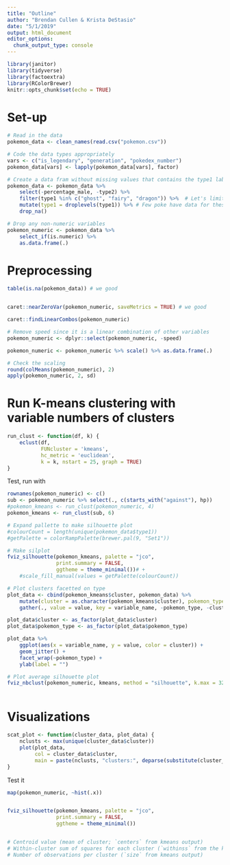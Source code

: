```yaml
---
title: "Outline"
author: "Brendan Cullen & Krista DeStasio"
date: "5/1/2019"
output: html_document
editor_options: 
  chunk_output_type: console
---
```


```r
library(janitor) 
library(tidyverse)
library(factoextra)
library(RColorBrewer)
knitr::opts_chunk$set(echo = TRUE)
```

# Set-up
```r
# Read in the data
pokemon_data <- clean_names(read.csv("pokemon.csv"))

# Code the data types appropriately
vars <- c("is_legendary", "generation", "pokedex_number") 
pokemon_data[vars] <- lapply(pokemon_data[vars], factor) 

# Create a data fram without missing values that contains the type1 labels
pokemon_data <- pokemon_data %>% 
    select(-percentage_male, -type2) %>%  
    filter(type1 %in% c("ghost", "fairy", "dragon")) %>%  # Let's limit this to a few pokemon
    mutate(type1 = droplevels(type1)) %>% # Few poke have data for these
    drop_na() 

# Drop any non-numeric variables
pokemon_numeric <- pokemon_data %>% 
    select_if(is.numeric) %>%  
    as.data.frame(.)
```

# Preprocessing
```r
table(is.na(pokemon_data)) # we good
```


```r

```


```r
caret::nearZeroVar(pokemon_numeric, saveMetrics = TRUE) # we good
```


```r
caret::findLinearCombos(pokemon_numeric) 

# Remove speed since it is a linear combination of other variables
pokemon_numeric <- dplyr::select(pokemon_numeric, -speed)
```


```r
pokemon_numeric <- pokemon_numeric %>% scale() %>% as.data.frame(.)

# Check the scaling
round(colMeans(pokemon_numeric), 2)
apply(pokemon_numeric, 2, sd)
```

# Run K-means clustering with variable numbers of clusters

```r
run_clust <- function(df, k) {
    eclust(df,
           FUNcluster = 'kmeans',
           hc_metric = 'euclidean',
           k = k, nstart = 25, graph = TRUE)
}
```

Test, run with 
```r
rownames(pokemon_numeric) <- c()
sub <- pokemon_numeric %>% select(., c(starts_with("against"), hp))
#pokemon_kmeans <- run_clust(pokemon_numeric, 4)
pokemon_kmeans <- run_clust(sub, 6)

# Expand pallette to make silhouette plot
#colourCount = length(unique(pokemon_data$type1))
#getPalette = colorRampPalette(brewer.pal(9, "Set1"))

# Make silplot
fviz_silhouette(pokemon_kmeans, palette = "jco", 
                print.summary = FALSE, 
                ggtheme = theme_minimal())# +
    #scale_fill_manual(values = getPalette(colourCount))

# Plot clusters facetted on type
plot_data <- cbind(pokemon_kmeans$cluster, pokemon_data) %>%  
    mutate(cluster = as.character(pokemon_kmeans$cluster), pokemon_type = as.character(type1)) %>% 
    gather(., value = value, key = variable_name, -pokemon_type, -cluster) 

plot_data$cluster <- as_factor(plot_data$cluster)
plot_data$pokemon_type <- as_factor(plot_data$pokemon_type)

plot_data %>% 
    ggplot(aes(x = variable_name, y = value, color = cluster)) +
    geom_jitter() + 
    facet_wrap(~pokemon_type) +
    ylab(label = "")

# Plot average silhouette plot
fviz_nbclust(pokemon_numeric, kmeans, method = "silhouette", k.max = 32) + theme_classic()
```

```r

```

# Visualizations

```r
scat_plot <- function(cluster_data, plot_data) {
    nclusts <- max(unique(cluster_data$cluster))
    plot(plot_data, 
         col = cluster_data$cluster, 
         main = paste(nclusts, "clusters:", deparse(substitute(cluster_data))))
}
```

Test it
```r
map(pokemon_numeric, ~hist(.x))
```


```r

```


```r
fviz_silhouette(pokemon_kmeans, palette = "jco", 
                print.summary = FALSE, 
                ggtheme = theme_minimal())
```


```r

```


```r
# Centroid value (mean of cluster; `centers` from kmeans output)
# Within-cluster sum of squares for each cluster (`withinss` from the kmeans output)
# Number of observations per cluster (`size` from kmeans output)

```

